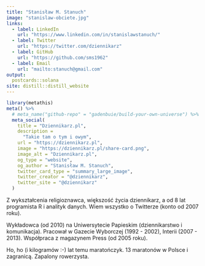 ```yaml
---
title: "Stanisław M. Stanuch"
image: "stanislaw-obciete.jpg"
links:
  - label: LinkedIn
    url: "https://www.linkedin.com/in/stanislawstanuch/"
  - label: Twitter
    url: "https://twitter.com/dziennikarz"
  - label: GitHub
    url: "https://github.com/sms1962"
  - label: Email
    url: "mailto:stanuch@gmail.com"
output:
  postcards::solana
site: distill::distill_website
---
```

```r
library(metathis)
meta() %>%
  # meta_name("github-repo" = "gadenbuie/build-your-own-universe") %>%
  meta_social(
    title = "Dziennikarz.pl",
    description = 
      "Takie tam o tym i owym",
    url = "https://dziennikarz.pl",
    image = "https://dziennikarz.pl/share-card.png",
    image_alt = "Dziennikarz.pl",
    og_type = "website",
    og_author = "Stanisław M. Stanuch",
    twitter_card_type = "summary_large_image",
    twitter_creator = "@dziennikarz",
    twitter_site = "@dziennikarz"
  )
```

Z wykształcenia religioznawca, większość życia dziennikarz, a od 8 lat programista R i analityk danych. Wiem wszystko o Twitterze (konto od 2007 roku).

Wykładowca (od 2010) na Uniwersytecie Papieskim (dziennikarstwo i komunikacja). Pracował w Gazecie Wyborczej (1992 - 2002), Interii (2007 - 2013). Współpraca z magazynem Press (od 2005 roku).

Ho, ho (i kilogramów :-) lat temu maratończyk. 13 maratonów w Polsce i zagranicą. Zapalony rowerzysta.
